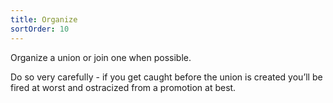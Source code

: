 ```yaml
---
title: Organize
sortOrder: 10
---
```


Organize a union or join one when possible.

Do so very carefully - if you get caught before the union is created you’ll be fired at
worst and ostracized from a promotion at best.